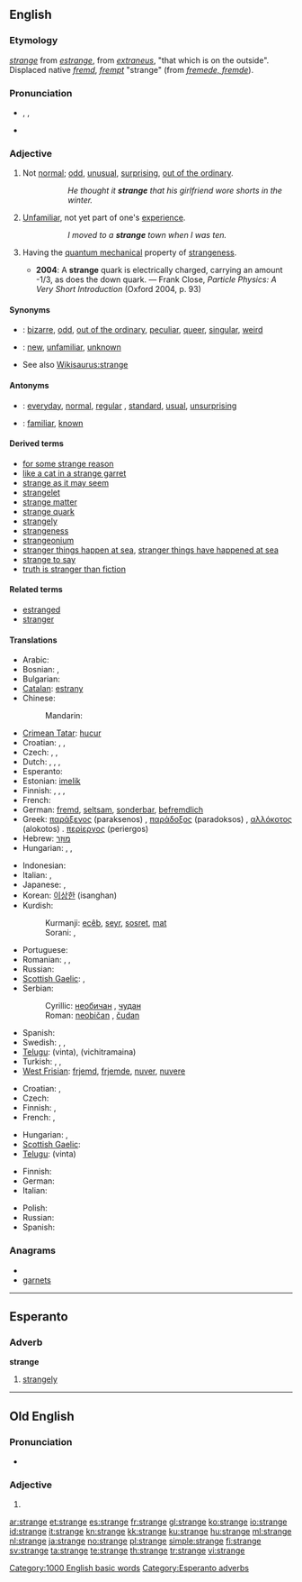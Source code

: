 {{also|Stränge}}
==English==
{{rank|reached|appeared|spoke|462|strange|force|character|taking}}

===Etymology===
{{etyl|enm}} ''[[#Middle English|strange]]'' from {{etyl|fro}} ''[[estrange]]'', from {{etyl|la}} ''[[extraneus]]'', "that which is on the outside". Displaced native {{enm}} ''[[fremd#Middle English|fremd]]'', ''[[frempt#Middle English|frempt]]'' "strange" (from {{ang}} ''[[fremede#Old English|fremede, fremde]]'').

===Pronunciation===
* {{enPR|strānj}}, {{IPA|/streɪndʒ/}}, {{SAMPA|/streIndZ/}}
* {{audio|en-us-strange.ogg|Audio (US)}}

===Adjective===
{{en-adj|strang|er}}

# Not [[normal]]; [[odd]], [[unusual]], [[surprising]], [[out of the ordinary]].
#:: ''He thought it '''strange''' that his girlfriend wore shorts in the winter.''
# [[unfamiliar|Unfamiliar]], not yet part of one's [[experience]].
#:: ''I moved to a '''strange''' town when I was ten.''
# {{physics}} Having the [[quantum mechanical]] property of [[strangeness]].
#* '''2004''': A '''strange''' quark is electrically charged, carrying an amount -1/3, as does the down quark. — Frank Close, ''Particle Physics: A Very Short Introduction'' (Oxford 2004, p. 93)

====Synonyms====
* {{italbrac|not normal}}: [[bizarre]], [[odd]], [[out of the ordinary]], [[peculiar]], [[queer]], [[singular]], [[weird]]
* {{italbrac|not part of one's experience}}: [[new]], [[unfamiliar]], [[unknown]]
* See also [[Wikisaurus:strange]]

====Antonyms====
* {{italbrac|not normal}}: [[everyday]], [[normal]], [[regular]] {{italbrac|especially US}}, [[standard]], [[usual]], [[unsurprising]]
* {{italbrac|not part of one's experience}}: [[familiar]], [[known]]

====Derived terms====
* [[for some strange reason]]
* [[like a cat in a strange garret]]
* [[strange as it may seem]]
* [[strangelet]]
* [[strange matter]]
* [[strange quark]]
* [[strangely]]
* [[strangeness]]
* [[strangeonium]]
* [[stranger things happen at sea]], [[stranger things have happened at sea]]
* [[strange to say]]
* [[truth is stranger than fiction]]

====Related terms====
* [[estranged]]
* [[stranger]]

====Translations====
{{trans-top|not normal}}
* Arabic: {{t|ar|غريف|tr=ghariib}}
* Bosnian: {{t-|bs|neobičan|m}}, {{t-|bs|čudan|m}}
* Bulgarian: {{t+|bg|странен|m|tr=stranen}}
* [[Catalan]]: [[estrany]] {{m}}
* Chinese:
*: Mandarin: {{t-|cmn|奇怪|tr=qíguài|sc=Hani}}
* [[Crimean Tatar]]: [[hucur]]
* Croatian: {{t-|hr|neobičan|alt=nȅobičan}}, {{t-|hr|čudan|alt=čȕdan}}, {{t|hr|čudnovat|alt=čȕdnovāt}}
* Czech: {{t-|cs|zvláštní|m}}, {{t-|cs|divný|m}}, {{t-|cs|podivný|m}}
* Dutch: {{t+|nl|vreemd}}, {{t+|nl|vreemde}}, {{t+|nl|raar}}, {{t+|nl|rare}}
* Esperanto: {{t-|eo|stranga|xs=Esperanto}}
* Estonian: [[imelik]]
* Finnish: {{t+|fi|outo}}, {{t+|fi|vieras}}, {{t+|fi|kummallinen}}, {{t-|fi|ihmeellinen}}
* French: {{t+|fr|étrange|m|f}}
* German: [[fremd]], [[seltsam]], [[sonderbar]], [[befremdlich]]
* Greek: [[παράξενος]] (paraksenos) {{m}}, [[παράδοξος]] (paradoksos) {{m}}, [[αλλόκοτος]] (alokotos) {{m}}. [[περίεργος]] (periergos) {{m}}
* Hebrew: [[מוּזָר]]
* Hungarian: {{t+|hu|különös}}, {{t+|hu|furcsa}},  {{t+|hu|különleges}}
{{trans-mid}}
* Indonesian: {{t-|id|aneh|xs=Indonesian}}
* Italian: {{t+|it|strano|m}}, {{t-|it|strana|f}}
* Japanese: {{t-|ja|変な|tr=へんな, hen-na}},  {{t|ja|奇妙な|tr=きみょうな, kimyō-na}}
* Korean: [[이상한]] (isanghan)
* Kurdish:
*: Kurmanji: [[ecêb]], [[seyr]], [[sosret]], [[mat]]
*: Sorani:  {{t|ku|عه‌نتیکه|tr=`anteeka|sc=ku-Arab}}, {{t|ku|سه‌یر|tr=sair|sc=ku-Arab}}
* Portuguese: {{t+|pt|estranho|m}}
* Romanian: {{t+|ro|ciudat}}, {{t-|ro|straniu}}, {{t-|ro|neobişnuit}}
* Russian: {{t+|ru|странный|m|tr=stránnyj}}
* [[Scottish Gaelic]]: {{t-|gd|annasach|xs=Scottish Gaelic}}, {{t-|gd|neònach|xs=Scottish Gaelic}}
* Serbian:
*: Cyrillic: [[необичан]] {{m}}, [[чудан]] {{m}}
*: Roman: [[neobičan]] {{m}}, [[čudan]] {{m}}
* Spanish: {{t-|es|extraño|m}}
* Swedish: {{t+|sv|främmande}}, {{t+|sv|konstig}}, {{t+|sv|underlig}}
* [[Telugu]]: {{t|te|వింత}} (vinta), {{t|te|విచిత్రమైన}} (vichitramaina)
* Turkish: {{t+|tr|garip}}, {{t+|tr|tuhaf}}, {{t+|tr|yabancı}}
* [[West Frisian]]: [[frjemd]], [[frjemde]], [[nuver]], [[nuvere]]
{{trans-bottom}}

{{trans-top|not yet part of one’s experience}}
* Croatian: {{t-|hr|stran|alt=strȃn}}, {{t-|hr|čudan|alt=čȕdan}}
* Czech: {{t-|cs|cizí|m}}
* Finnish: {{t+|fi|outo}}, {{t+|fi|tuntematon}}
* French: {{t+|fr|inconnu|m}}, {{t+|fr|inconnue|f}}
{{trans-mid}}
* Hungarian: {{t+|hu|ismeretlen}}, {{t+|hu|idegen}}
* [[Scottish Gaelic]]: {{t-|gd|coimheach|xs=Scottish Gaelic}}
* [[Telugu]]: {{t|te|వింత}} (vinta)
{{trans-bottom}}

{{trans-top|in quantum mechanics}}
* Finnish: {{t+|fi|outo}}
* German: {{t+|de|seltsam}}
* Italian: {{t+|it|strano}}
{{trans-mid}}
* Polish: {{t+|pl|dziwny}}
* Russian: {{t+|ru|странный|tr=stránnyj}}
* Spanish: {{t-|es|extraño}}
{{trans-bottom}}

===Anagrams===
* {{alphagram|aegnrst}}
* [[garnets#English|garnets]]

[[Category:1000 English basic words]]

----

==Esperanto==

===Adverb===
'''strange'''

# [[strangely]]

[[Category:Esperanto adverbs]]

----

==Old English==

===Pronunciation===
* {{IPA|/ˈstrɑŋge/|lang=ang}}

===Adjective===
{{infl|ang|adjective form}}

# {{form of|Inflected form|[[strang]]|lang=Old English}}

[[ar:strange]]
[[et:strange]]
[[es:strange]]
[[fr:strange]]
[[gl:strange]]
[[ko:strange]]
[[io:strange]]
[[id:strange]]
[[it:strange]]
[[kn:strange]]
[[kk:strange]]
[[ku:strange]]
[[hu:strange]]
[[ml:strange]]
[[nl:strange]]
[[ja:strange]]
[[no:strange]]
[[pl:strange]]
[[simple:strange]]
[[fi:strange]]
[[sv:strange]]
[[ta:strange]]
[[te:strange]]
[[th:strange]]
[[tr:strange]]
[[vi:strange]]